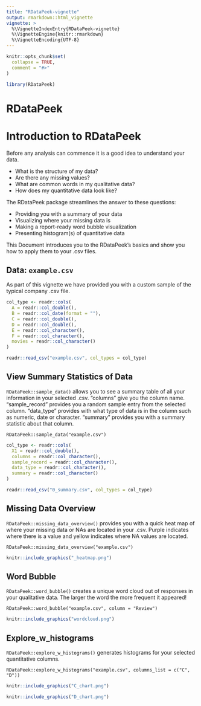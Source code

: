 ```yaml
---
title: "RDataPeek-vignette"
output: rmarkdown::html_vignette
vignette: >
  %\VignetteIndexEntry{RDataPeek-vignette}
  %\VignetteEngine{knitr::rmarkdown}
  %\VignetteEncoding{UTF-8}
---
```


```r
knitr::opts_chunk$set(
  collapse = TRUE,
  comment = "#>"
)
```

```r
library(RDataPeek)
```

# RDataPeek


# Introduction to RDataPeek

Before any analysis can commence it is a good idea to understand your data.

- What is the structure of my data?
- Are there any missing values?
- What are common words in my qualitative data?  
- How does my quantitative data look like?

The RDataPeek package streamlines the answer to these questions:

- Providing you with a summary of your data
- Visualizing where your missing data is 
- Making a report-ready word bubble visualization 
- Presenting histogram(s) of quantitative data 

This Document introduces you to the RDataPeek’s basics and show you how to apply them to your .csv files. 

## Data: `example.csv`

As part of this vignette we have provided you with a custom sample of the typical company .csv file.

```r
col_type <- readr::cols(
  A = readr::col_double(),
  B = readr::col_date(format = ""),
  C = readr::col_double(),
  D = readr::col_double(),
  E = readr::col_character(),
  F = readr::col_character(),
  movies = readr::col_character()
)
```

```r
readr::read_csv("example.csv", col_types = col_type)
```

## View Summary Statistics of Data
`RDataPeek::sample_data()` allows you to see a summary table of all your information in your selected .csv. “columns” give you the column name. “sample_record” provides you a random sample entry from the selected column. “data_type” provides with what type of data is in the column such as numeric, date or character. “summary” provides you with a summary statistic about that column. 

```
RDataPeek::sample_data("example.csv")
```

```r
col_type <- readr::cols(
  X1 = readr::col_double(),
  columns = readr::col_character(),
  sample_record = readr::col_character(),
  data_type = readr::col_character(),
  summary = readr::col_character()
)
```

```r
readr::read_csv("0_summary.csv", col_types = col_type)
```


## Missing Data Overview

`RDataPeek::missing_data_overview()` provides you with a quick heat map of where your missing data or NAs are located in your .csv. Purple indicates where there is a value and yellow indicates where NA values are located. 

```
RDataPeek::missing_data_overview("example.csv")
```

```r
knitr::include_graphics("_heatmap.png")
```

## Word Bubble 

`RDataPeek::word_bubble()` creates a unique word cloud out of responses in your qualitative data. The larger the word the more frequent it appeared!

```
RDataPeek::word_bubble("example.csv", column = "Review")
```
```r
knitr::include_graphics("wordcloud.png")
```

## Explore_w_histograms

`RDataPeek::explore_w_histograms()` generates histograms for your selected quantitative columns. 

```
RDataPeek::explore_w_histograms("example.csv", columns_list = c("C", "D"))
```
```r
knitr::include_graphics("C_chart.png")
```

```r
knitr::include_graphics("D_chart.png")
```
